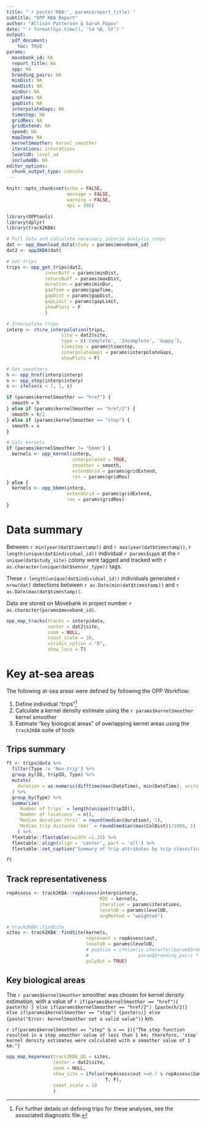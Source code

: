 ```yaml
---
title: "`r paste('KBA:', params$report_title)`"
subtitle: "OPP KBA Report"
author: "Allison Patterson & Sarah Popov"
date: "`r format(Sys.time(), '%d %B, %Y')`"
output: 
  pdf_document:
    toc: TRUE
params:
  movebank_id: NA
  report_title: NA
  spp: NA
  breeding_pairs: NA
  minDist: NA
  maxDist: NA
  minDur: NA
  gapTime: NA
  gapDist: NA
  interpolateGaps: NA
  timestep: NA
  gridRes: NA
  gridExtend: NA
  speed: NA
  mapZoom: NA
  kernelSmoother: kernel_smoother
  iterations: interations
  levelUD: level_ud
  includeBB: NA
editor_options: 
  chunk_output_type: console
---
```


```r
knitr::opts_chunk$set(echo = FALSE,
                      message = FALSE,
                      warning = FALSE,
                      dpi = 300)

library(OPPtools)
library(dplyr)
library(track2KBA)

# Pull data and calculate necessary interim analysis steps
dat <- opp_download_data(study = params$movebank_id)
dat2 <- opp2KBA(dat)

# Get trips
trips <- opp_get_trips(dat2,
              innerBuff = params$minDist,
              returnBuff = params$maxDist,
              duration = params$minDur,
              gapTime = params$gapTime,
              gapDist = params$gapDist,
              gapLimit = params$gapLimit,
              showPlots = F
              )

# Interpolate trips
interp <- ctcrw_interpolation(trips,
                    site = dat2$site,
                    type = c('Complete', 'Incomplete', 'Gappy'),
                    timestep = params$timestep,
                    interpolateGaps = params$interpolateGaps,
                    showPlots = F)

# Get smoothers
h <- opp_href(interp$interp)
s <- opp_step(interp$interp)
s <- ifelse(s < 1, 1, s)

if (params$kernelSmoother == "href") {
  smooth = h
} else if (params$kernelSmoother == "href/2") {
  smooth = h/2
} else if (params$kernelSmoother == "step") {
  smooth = s
}

# Calc kernels
if (params$kernelSmoother != "bbmm") {
  kernels <- opp_kernel(interp,
                        interpolated = TRUE,
                        smoother = smooth,
                        extendGrid = params$gridExtend,
                        res = params$gridRes)
} else {
  kernels <- opp_bbmm(interp,
                      extendGrid = params$gridExtend,
                      res = params$gridRes)
}
```

\newpage

# Data summary

Between `r min(year(dat$timestamp))` and `r max(year(dat$timestamp))`, `r length(unique(dat$individual_id))` individual `r params$spp`s at the `r unique(dat$study_site)` colony were tagged and tracked with `r as.character(unique(dat$sensor_type))` tags.

These `r length(unique(dat$individual_id))` individuals generated `r nrow(dat)` detections between `r as.Date(min(dat$timestamp))` and `r as.Date(max(dat$timestamp))`.

Data are stored on Movebank in project number `r as.character(params$movebank_id)`.

```r
opp_map_tracks(tracks = interp$data,
               center = dat2$site,
               zoom = NULL,
               coast_scale = 10,
               viridis_option = "D",
               show_locs = T)
```

# Key at-sea areas

The following at-sea areas were defined by following the OPP Workflow:

1. Define individual "trips"^[For further details on defining trips for these analyses, see the associated diagnostic file.]
2. Calculate a kernel density estimate using the `r params$kernelSmoother` kernel smoother
3. Estimate "key biological areas" of overlapping kernel areas using the `track2KBA` suite of tools

## Trips summary

```r
ft <- trips@data %>%
  filter(Type != 'Non-trip') %>%
  group_by(ID, tripID, Type) %>%
  mutate(
    duration = as.numeric(difftime(max(DateTime), min(DateTime), units = 'hours'))
  ) %>%
  group_by(Type) %>%
  summarize(
    `Number of trips` = length(unique(tripID)),
    `Number of locations` = n(),
    `Median duration (hrs)` = round(median(duration), 1),
    `Median trip distance (km)` = round(median(max(ColDist))/1000, 1)
    ) %>%
  flextable::flextable(cwidth =1.25) %>%
  flextable::align(align = 'center', part = 'all') %>%
  flextable::set_caption("Summary of trip attributes by trip classification.")

ft
```

## Track representativeness

```r
repAssess <- track2KBA::repAssess(interp$interp,
                                  KDE = kernels,
                                  iteration = params$iterations,
                                  levelUD = params$levelUD, 
                                  avgMethod = "weighted")

# track2KBA::findSite
sites <- track2KBA::findSite(kernels,
                             represent = repAssess$out,
                             levelUD = params$levelUD,
                             # popSize = ifelse(is.character(param$breeding_pairs), NULL, 
                             #                  param$breeding_pairs * 2),
                             polyOut = TRUE)
```

## Key biological areas

The `r params$kernelSmoother` smoother was chosen for kernel density estimation, with a value of `r if(params$kernelSmoother == "href"){ paste(h) } else if(params$kernelSmoother == "href/2") {paste(h/2)} else if(params$kernelSmoother == "step") {paste(s)} else {paste("Error: kernelSmoother not a valid value")}` km.

`r if(params$kernelSmoother == "step" & s == 1){"The step function resulted in a step smoother value of less than 1 km; therefore, 'step' kernel density estimates were calculated with a smoother value of 1 km."}`

```r
opp_map_keyareas(track2KBA_UD = sites,
                 center = dat2$site,
                 zoom = NULL,
                 show_site = ifelse(repAssess$out >=0.7 & repAssess$SampleSize >= 20,
                                    T, F),
                 coast_scale = 10
                 )
```
